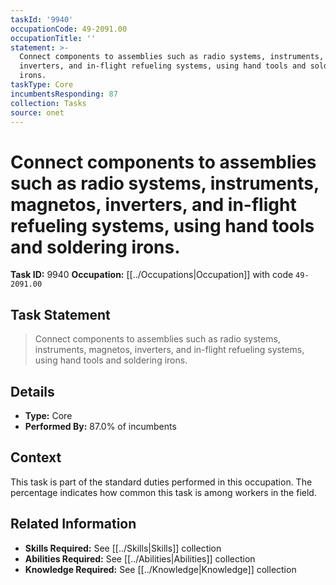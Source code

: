 ```yaml
---
taskId: '9940'
occupationCode: 49-2091.00
occupationTitle: ''
statement: >-
  Connect components to assemblies such as radio systems, instruments, magnetos,
  inverters, and in-flight refueling systems, using hand tools and soldering
  irons.
taskType: Core
incumbentsResponding: 87
collection: Tasks
source: onet
---
```

# Connect components to assemblies such as radio systems, instruments, magnetos, inverters, and in-flight refueling systems, using hand tools and soldering irons.

**Task ID:** 9940
**Occupation:** [[../Occupations|Occupation]] with code `49-2091.00`

## Task Statement

> Connect components to assemblies such as radio systems, instruments, magnetos, inverters, and in-flight refueling systems, using hand tools and soldering irons.

## Details

- **Type:** Core
- **Performed By:** 87.0% of incumbents

## Context

This task is part of the standard duties performed in this occupation. The percentage indicates how common this task is among workers in the field.

## Related Information

- **Skills Required:** See [[../Skills|Skills]] collection
- **Abilities Required:** See [[../Abilities|Abilities]] collection
- **Knowledge Required:** See [[../Knowledge|Knowledge]] collection
